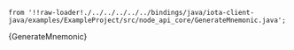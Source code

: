    from '!!raw-loader!./../../../../../bindings/java/iota-client-java/examples/ExampleProject/src/node_api_core/GenerateMnemonic.java';

<CodeBlock className="language-java">
    {GenerateMnemonic}
</CodeBlock>